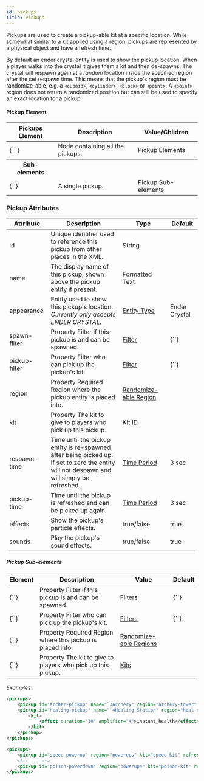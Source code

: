 ```yaml
---
id: pickups
title: Pickups
---
```


Pickups are used to create a pickup-able kit at a specific location.
While somewhat similar to a kit applied using a region, pickups are represented by a physical object and have a refresh time.

By default an ender crystal entity is used to show the pickup location.
When a player walks into the crystal it gives them a kit and then de-spawns.
The crystal will respawn again at a _random_ location inside the specified region after the set respawn time.
This means that the pickup's region must be randomize-able, e.g. a `<cuboid>`, `<cylinder>`, `<block>` or `<point>`.
A `<point>` region does not return a randomized position but can still be used to specify an exact location for a pickup.

#### Pickup Element

<div className="table-container">
  <table>
    <thead>
      <tr>
        <th>Pickups Element</th>
        <th>Description</th>
        <th>Value/Children</th>
      </tr>
    </thead>
    <tbody>
      <tr>
        <td>
          <label>{`<pickups> </pickups>`}</label>
        </td>
        <td>Node containing all the pickups.</td>
        <td>
          <span className="badge badge--secondary">Pickup Elements</span>
        </td>
      </tr>
      <tr>
        <th>Sub-elements</th>
        <th />
        <th />
      </tr>
      <tr>
        <td>
          <label>{`<pickup/>`}</label>
        </td>
        <td>A single pickup.</td>
        <td>
          <span className="badge badge--secondary">Pickup Sub-elements</span>
        </td>
      </tr>
    </tbody>
  </table>
</div>

### Pickup Attributes

<div className="table-container">
  <table>
    <thead>
      <tr>
        <th>Attribute</th>
        <th>Description</th>
        <th>Type</th>
        <th>Default</th>
      </tr>
    </thead>
    <tbody>
      <tr>
        <td>
          <label>id</label>
        </td>
        <td>
          Unique identifier used to reference this pickup from other places in
          the XML.
        </td>
        <td>
          <span className="badge badge--primary">String</span>
        </td>
        <td></td>
      </tr>
      <tr>
        <td>
          <label>name</label>
        </td>
        <td>
          The display name of this pickup, shown above the pickup entity if
          present.
        </td>
        <td>
          <span className="badge badge--primary">Formatted Text</span>
        </td>
        <td></td>
      </tr>
      <tr>
        <td>
          <label>appearance</label>
        </td>
        <td>
          Entity used to show this pickup's location.
          <br />
          <em>
            Currently only accepts <label>ENDER CRYSTAL</label>.
          </em>
        </td>
        <td>
          <a href="/docs/reference/entities/entity-types">Entity Type</a>
        </td>
        <td>
          <span className="badge badge--secondary">Ender Crystal</span>
        </td>
      </tr>
      <tr>
        <td>
          <label>spawn-filter</label>
        </td>
        <td>
          <span
            className="badge badge--secondary"
            title="Can be either this attribute or a sub-element."
          >
            Property
          </span>
          Filter if this pickup is and can be spawned.
        </td>
        <td>
          <a href="/docs/modules/mechanics/filters">Filter</a>
        </td>
        <td>
          <label>{`<always/>`}</label>
        </td>
      </tr>
      <tr>
        <td>
          <label>pickup-filter</label>
        </td>
        <td>
          <span
            className="badge badge--secondary"
            title="Can be either this attribute or a sub-element."
          >
            Property
          </span>
          Filter who can pick up the pickup's kit.
        </td>
        <td>
          <a href="/docs/modules/mechanics/filters">Filter</a>
        </td>
        <td>
          <label>{`<always/>`}</label>
        </td>
      </tr>
      <tr>
        <td>
          <label>region</label>
        </td>
        <td>
          <span
            className="badge badge--secondary"
            title="Can be either this attribute or a sub-element."
          >
            Property
          </span>
          <span className="badge badge--danger">Required</span>
          Region where the pickup entity is placed into.
        </td>
        <td>
          <a href="/docs/modules/mechanics/regions">Randomize-able Region</a>
        </td>
        <td></td>
      </tr>
      <tr>
        <td>
          <label>kit</label>
        </td>
        <td>
          <span
            className="badge badge--secondary"
            title="Can be either this attribute or a sub-element."
          >
            Property
          </span>
          The kit to give to players who pick up this pickup.
        </td>
        <td>
          <a href="/docs/modules/gear/kits">Kit ID</a>
        </td>
        <td></td>
      </tr>
      <tr>
        <td>
          <label>respawn-time</label>
        </td>
        <td>
          Time until the pickup entity is re-spawned after being picked up.
          <br />
          If set to zero the entity will not despawn and will simply be
          refreshed.
        </td>
        <td>
          <a href="/docs/reference/misc/time-periods">Time Period</a>
        </td>
        <td>3 sec</td>
      </tr>
      <tr>
        <td>
          <label>pickup-time</label>
        </td>
        <td>Time until the pickup is refreshed and can be picked up again.</td>
        <td>
          <a href="/docs/reference/misc/time-periods">Time Period</a>
        </td>
        <td>3 sec</td>
      </tr>
      <tr>
        <td>
          <label>effects</label>
        </td>
        <td>Show the pickup's particle effects.</td>
        <td>
          <span className="badge badge--primary">true/false</span>
        </td>
        <td>true</td>
      </tr>
      <tr>
        <td>
          <label>sounds</label>
        </td>
        <td>Play the pickup's sound effects.</td>
        <td>
          <span className="badge badge--primary">true/false</span>
        </td>
        <td>true</td>
      </tr>
    </tbody>
  </table>
</div>

##### Pickup Sub-elements

<div className="table-container">
  <table>
    <thead>
      <tr>
        <th>Element</th>
        <th>Description</th>
        <th>Value</th>
        <th>Default</th>
      </tr>
    </thead>
    <tbody>
      <tr>
        <td>
          <label>{`<spawn-filter>`}</label>
        </td>
        <td>
          <span
            className="badge badge--secondary"
            title="Can be either this sub-element or an attribute."
          >
            Property
          </span>
          Filter if this pickup is and can be spawned.
        </td>
        <td>
          <a href="/docs/modules/mechanics/filters">Filters</a>
        </td>
        <td>
          <label>{`<always/>`}</label>
        </td>
      </tr>
      <tr>
        <td>
          <label>{`<pickup-filter>`}</label>
        </td>
        <td>
          <span
            className="badge badge--secondary"
            title="Can be either this sub-element or an attribute."
          >
            Property
          </span>
          Filter who can pick up the pickup's kit.
        </td>
        <td>
          <a href="/docs/modules/mechanics/filters">Filters</a>
        </td>
        <td>
          <label>{`<always/>`}</label>
        </td>
      </tr>
      <tr>
        <td>
          <label>{`<region>`}</label>
        </td>
        <td>
          <span
            className="badge badge--secondary"
            title="Can be either this sub-element or an attribute."
          >
            Property
          </span>
          <span className="badge badge--danger">Required</span>
          Region where this pickup is placed into.
        </td>
        <td>
          <a href="/docs/modules/mechanics/regions">Randomize-able Regions</a>
        </td>
        <td></td>
      </tr>
      <tr>
        <td>
          <label>{`<kit>`}</label>
        </td>
        <td>
          <span
            className="badge badge--secondary"
            title="Can be either this sub-element or an attribute."
          >
            Property
          </span>
          The kit to give to players who pick up this pickup.
        </td>
        <td>
          <a href="/docs/modules/gear/kits">Kits</a>
        </td>
        <td></td>
      </tr>
    </tbody>
  </table>
</div>

_Examples_

```xml
<pickups>
    <pickup id="archer-pickup" name="`3Archery" region="archery-tower" kit="archery-kit" refresh="5m"/>
    <pickup id="healing-pickup" name="`4Healing Station" region="heal-station" refresh="1m">
        <kit>
            <effect duration="10" amplifier="4">instant_health</effect>
        </kit>
    </pickup>
</pickups>
```

```xml
<pickups>
    <pickup id="speed-powerup" region="powerups" kit="speed-kit" refresh="10s"/>
    <!-- ... -->
    <pickup id="poison-powerdown" region="powerups" kit="poison-kit" refresh="10s"/>
</pickups>
```
